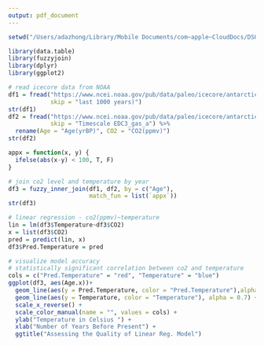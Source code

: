 ```yaml
---
output: pdf_document
---
```


```r
setwd("/Users/adazhong/Library/Mobile Documents/com~apple~CloudDocs/DSO 545/project/submission")

library(data.table)
library(fuzzyjoin)
library(dplyr)
library(ggplot2)
```
```r
# read icecore data from NOAA
df1 = fread("https://www.ncei.noaa.gov/pub/data/paleo/icecore/antarctica/epica_domec/edc3deuttemp2007.txt",
            skip = "last 1000 years)")
str(df1)
df2 = fread("https://www.ncei.noaa.gov/pub/data/paleo/icecore/antarctica/epica_domec/edc-co2-2008.txt",
            skip = "Timescale EDC3_gas_a") %>%
  rename(Age = "Age(yrBP)", CO2 = "CO2(ppmv)")
str(df2)

appx = function(x, y) {
  ifelse(abs(x-y) < 100, T, F)
}

# join co2 level and temperature by year
df3 = fuzzy_inner_join(df1, df2, by = c("Age"),
                       match_fun = list(`appx`))
str(df3)

# linear regression - co2(ppmv)~temperature
lin = lm(df3$Temperature~df3$CO2)
x = list(df3$CO2)
pred = predict(lin, x)
df3$Pred.Temperature = pred

# visualize model accuracy
# statistically significant correlation between co2 and temperature
cols = c("Pred.Temperature" = "red", "Temperature" = "blue")
ggplot(df3, aes(Age.x))+
  geom_line(aes(y = Pred.Temperature, color = "Pred.Temperature"),alpha = 0.7) +
  geom_line(aes(y = Temperature, color = "Temperature"), alpha = 0.7) +
  scale_x_reverse() +
  scale_color_manual(name = "", values = cols) +
  ylab("Temperature in Celsius ") +
  xlab("Number of Years Before Present") +
  ggtitle("Assessing the Quality of Linear Reg. Model")

```
